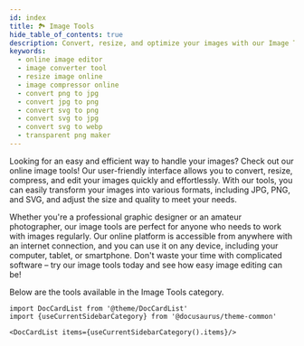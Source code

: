 ```yaml
---
id: index
title: 🏞️ Image Tools
hide_table_of_contents: true
description: Convert, resize, and optimize your images with our Image Tools online. Easily convert between popular image formats, including JPG, PNG, SVG, and WebP. Use our simple tools to resize and compress your images without sacrificing quality. Improve your website speed and user experience by optimizing your images with our online tools.
keywords:
  - online image editor
  - image converter tool
  - resize image online
  - image compressor online
  - convert png to jpg
  - convert jpg to png
  - convert svg to png
  - convert svg to jpg
  - convert svg to webp
  - transparent png maker
---
```


Looking for an easy and efficient way to handle your images? Check out our online image tools! Our user-friendly interface allows you to convert, resize, compress, and edit your images quickly and effortlessly. With our tools, you can easily transform your images into various formats, including JPG, PNG, and SVG, and adjust the size and quality to meet your needs.

Whether you're a professional graphic designer or an amateur photographer, our image tools are perfect for anyone who needs to work with images regularly. Our online platform is accessible from anywhere with an internet connection, and you can use it on any device, including your computer, tablet, or smartphone. Don't waste your time with complicated software – try our image tools today and see how easy image editing can be!

Below are the tools available in the Image Tools category.

```mdx-code-block
import DocCardList from '@theme/DocCardList'
import {useCurrentSidebarCategory} from '@docusaurus/theme-common'

<DocCardList items={useCurrentSidebarCategory().items}/>
```
